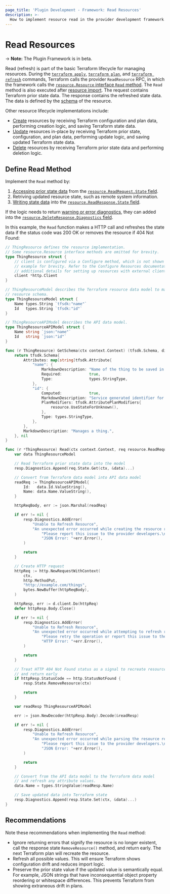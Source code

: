 ```yaml
---
page_title: 'Plugin Development - Framework: Read Resources'
description: >-
  How to implement resource read in the provider development framework.
---
```


# Read Resources

-> **Note:** The Plugin Framework is in beta.

Read (refresh) is part of the basic Terraform lifecycle for managing resources. During the [`terraform apply`](/cli/commands/apply), [`terraform plan`](/cli/commands/plan), and [`terraform refresh`](/cli/commands/refresh) commands, Terraform calls the provider `ReadResource` RPC, in which the framework calls the [`resource.Resource` interface `Read` method](https://pkg.go.dev/github.com/hashicorp/terraform-plugin-framework/resource#Resource.Read). The `Read` method is also executed after [resource import](/plugin/framework/resources/import). The request contains Terraform prior state data. The response contains the refreshed state data. The data is defined by the [schema](/plugin/framework/schemas) of the resource.

Other resource lifecycle implementations include:

- [Create](/plugin/framework/resources/create) resources by receiving Terraform configuration and plan data, performing creation logic, and saving Terraform state data.
- [Update](/plugin/framework/resources/update) resources in-place by receiving Terraform prior state, configuration, and plan data, performing update logic, and saving updated Terraform state data.
- [Delete](/plugin/framework/resources/delete) resources by receiving Terraform prior state data and performing deletion logic.

## Define Read Method

Implement the `Read` method by:

1. [Accessing prior state data](/plugin/framework/accessing-values) from the [`resource.ReadRequest.State` field](https://pkg.go.dev/github.com/hashicorp/terraform-plugin-framework/resource#ReadRequest.State).
1. Retriving updated resource state, such as remote system information.
1. [Writing state data](/plugin/framework/writing-state) into the [`resource.ReadResponse.State` field](https://pkg.go.dev/github.com/hashicorp/terraform-plugin-framework/resource#ReadResponse.State).

If the logic needs to return [warning or error diagnostics](/plugin/framework/diagnostics), they can added into the [`resource.DeleteResponse.Diagnostics` field](https://pkg.go.dev/github.com/hashicorp/terraform-plugin-framework/resource#DeleteResponse.Diagnostics).

In this example, the `Read` function makes a HTTP call and refreshes the state data if the status code was 200 OK or removes the resource if 404 Not Found:

```go
// ThingResource defines the resource implementation.
// Some resource.Resource interface methods are omitted for brevity.
type ThingResource struct {
	// client is configured via a Configure method, which is not shown in this
	// example for brevity. Refer to the Configure Resources documentation for
	// additional details for setting up resources with external clients.
	client *http.Client
}

// ThingResourceModel describes the Terraform resource data model to match the
// resource schema.
type ThingResourceModel struct {
	Name types.String `tfsdk:"name"`
	Id   types.String `tfsdk:"id"`
}

// ThingResourceAPIModel describes the API data model.
type ThingResourceAPIModel struct {
	Name string `json:"name"`
	Id   string `json:"id"`
}

func (r ThingResource) GetSchema(ctx context.Context) (tfsdk.Schema, diag.Diagnostics) {
	return tfsdk.Schema{
		Attributes: map[string]tfsdk.Attribute{
			"name": {
				MarkdownDescription: "Name of the thing to be saved in the service.",
				Required:            true,
				Type:                types.StringType,
			},
			"id": {
				Computed:            true,
				MarkdownDescription: "Service generated identifier for the thing.",
				PlanModifiers: tfsdk.AttributePlanModifiers{
					resource.UseStateForUnknown(),
				},
				Type: types.StringType,
			},
		},
		MarkdownDescription: "Manages a thing.",
	}, nil
}

func (r *ThingResource) Read(ctx context.Context, req resource.ReadRequest, resp *resource.ReadResponse) {
	var data ThingResourceModel

	// Read Terraform prior state data into the model
	resp.Diagnostics.Append(req.State.Get(ctx, &data)...)

	// Convert from Terraform data model into API data model
	readReq := ThingResourceAPIModel{
		Id:   data.Id.ValueString(),
		Name: data.Name.ValueString(),
	}

	httpReqBody, err := json.Marshal(readReq)

	if err != nil {
		resp.Diagnostics.AddError(
			"Unable to Refresh Resource",
			"An unexpected error occurred while creating the resource read request. "+
				"Please report this issue to the provider developers.\n\n"+
				"JSON Error: "+err.Error(),
		)

		return
	}

	// Create HTTP request
	httpReq := http.NewRequestWithContext(
		ctx,
		http.MethodPut,
		"http://example.com/things",
		bytes.NewBuffer(httpReqBody),
	)

	httpResp, err := d.client.Do(httpReq)
	defer httpResp.Body.Close()

	if err != nil {
		resp.Diagnostics.AddError(
			"Unable to Refresh Resource",
			"An unexpected error occurred while attempting to refresh resource state. "+
				"Please retry the operation or report this issue to the provider developers.\n\n"+
				"HTTP Error: "+err.Error(),
		)

		return
	}

	// Treat HTTP 404 Not Found status as a signal to recreate resource
	// and return early
	if httpResp.StatusCode == http.StatusNotFound {
		resp.State.RemoveResource(ctx)

		return
	}

	var readResp ThingResourceAPIModel

	err := json.NewDecoder(httpResp.Body).Decode(&readResp)

	if err != nil {
		resp.Diagnostics.AddError(
			"Unable to Refresh Resource",
			"An unexpected error occurred while parsing the resource read response. "+
				"Please report this issue to the provider developers.\n\n"+
				"JSON Error: "+err.Error(),
		)

		return
	}

	// Convert from the API data model to the Terraform data model
	// and refresh any attribute values.
	data.Name = types.StringValue(readResp.Name)

	// Save updated data into Terraform state
	resp.Diagnostics.Append(resp.State.Set(ctx, &data)...)
}
```

## Recommendations

Note these recommendations when implementing the `Read` method:

* Ignore returning errors that signify the resource is no longer existent, call the response state `RemoveResource()` method, and return early. The next Terraform plan will recreate the resource.
* Refresh all possible values. This will ensure Terraform shows configuration drift and reduces import logic.
* Preserve the prior state value if the updated value is semantically equal. For example, JSON strings that have inconsequential object property reordering or whitespace differences. This prevents Terraform from showing extraneous drift in plans.
